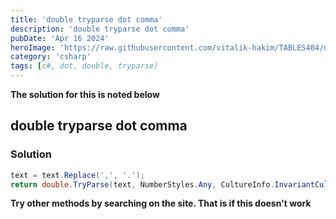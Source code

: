 ```yaml
---
title: 'double tryparse dot comma'
description: 'double tryparse dot comma'
pubDate: 'Apr 16 2024'
heroImage: 'https://raw.githubusercontent.com/vitalik-hakim/TABLES404/main/error_b/c%23.png'
category: 'csharp'
tags: [c#, dot, double, tryparse]
---
```


**The solution for this is noted below**

## double tryparse dot comma

### Solution

```csharp
text = text.Replace(',', '.');
return double.TryParse(text, NumberStyles.Any, CultureInfo.InvariantCulture, out value);
```

**Try other methods by searching on the site. That is if this doesn't work**
